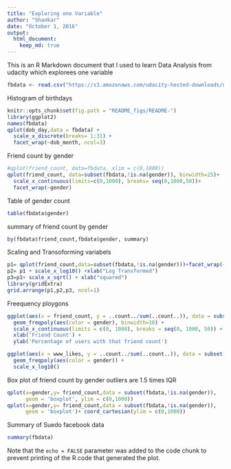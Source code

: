 ```yaml
---
title: "Exploring one Variable"
author: "Shankar"
date: "October 1, 2016"
output:  
  html_document:
    keep_md: true
---
```


This is an R Markdown document that I used to learn Data Analysis from udacity which explorees one variable


```r
fbdata <- read.csv("https://s3.amazonaws.com/udacity-hosted-downloads/ud651/pseudo_facebook.tsv", sep = '\t')
```

Histogram of birthdays
```r
knitr::opts_chunk$set(fig.path = "README_figs/README-")
library(ggplot2)
names(fbdata)
qplot(dob_day,data = fbdata) +
  scale_x_discrete(breaks= 1:31) +
  facet_wrap(~dob_month, ncol=3)
```


Friend count by gender
```r
#qplot(friend_count, data=fbdata, xlim = c(0,1000))
qplot(friend_count, data=subset(fbdata,!is.na(gender)), binwidth=25)+
  scale_x_continuous(limits=c(0,1000), breaks= seq(0,1000,50))+
  facet_wrap(~gender)
```
Table of gender count

```r
table(fbdata$gender)
```
summary of friend count by gender
```r
by(fbdata$friend_count,fbdata$gender, summary)
```

Scaling and Transoforming variabels
```r
p1= qplot(friend_count,data=subset(fbdata,!is.na(gender)))+facet_wrap(~gender)
p2= p1 + scale_x_log10() +xlab("Log Transformed")
p3=p1+ scale_x_sqrt() + xlab("squared")
library(gridExtra)
grid.arrange(p1,p2,p3, ncol=1)
```
Freequency ploygons

```r
ggplot(aes(x = friend_count, y = ..count../sum(..count..)), data = subset(fbdata, !is.na(gender))) + 
  geom_freqpoly(aes(color = gender), binwidth=10) + 
  scale_x_continuous(limits = c(0, 1000), breaks = seq(0, 1000, 50)) + 
  xlab('Friend Count') + 
  ylab('Percentage of users with that friend count')
```


```r
ggplot(aes(x = www_likes, y = ..count../sum(..count..)), data = subset(fbdata, !is.na(gender))) + 
  geom_freqpoly(aes(color = gender)) + 
  scale_x_log10()
```

Box plot of friend count by gender
outliers are 1.5 times IQR
```r
qplot(x=gender,y= friend_count,data = subset(fbdata,!is.na(gender)),
      geom = 'boxplot', ylim = c(0,1000))
qplot(x=gender,y= friend_count,data = subset(fbdata,!is.na(gender)),
      geom = 'boxplot')+ coord_cartesian(ylim = c(0,1000))
```


Summary of Suedo facebook data

```r
summary(fbdata)
```

Note that the `echo = FALSE` parameter was added to the code chunk to prevent printing of the R code that generated the plot.
